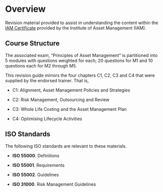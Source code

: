 # Overview {.unnumbered}

Revision material provided to assist in understanding the content within
  the [IAM Certificate][iam_cert] provided by the Institute of Asset
  Management (IAM).

## Course Structure

The associated exam, "Principles of Asset Management" is partitioned into 5
  modules with questions weighted for each; 20 questions for M1 and 10
  questions each for M2 through M5.
  
This revision guide mirrors the four chapters C1, C2, C3 and C4 that were
  supplied by the endorsed trainer.
That is,

* C1: Alignment, Asset Management Policies and Strategies

* C2: Risk Management, Outsourcing and Review

* C3: Whole Life Costing and the Asset Management Plan

* C4: Optimising Lifecycle Activities

## ISO Standards

The following ISO standards are relevant to these materials.

* **ISO 55000**. Definitions 

* **ISO 55001**. Requirements

* **ISO 55002**. Guidelines

* **ISO 31000**. Risk Management Guidelines


<!-- Links -->

[iam_cert]:
https://theiam.org/professional-development/qualifications/iam-certificate/
